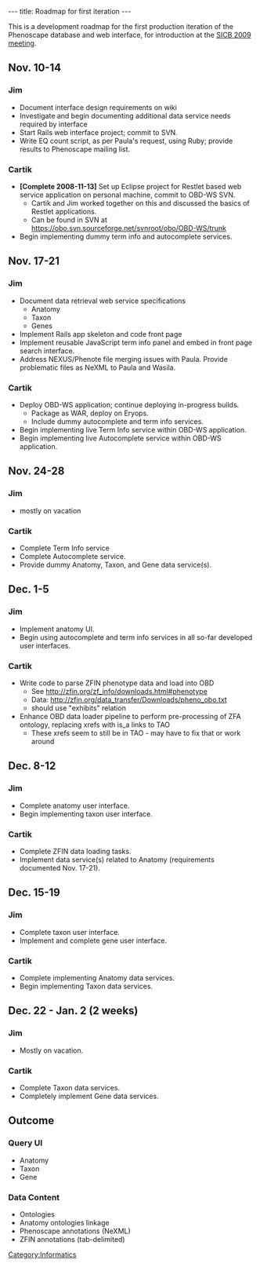 ---
title: Roadmap for first iteration
---

This is a development roadmap for the first production iteration of the Phenoscape database and web interface, for introduction at the [http://www.sicb.org/meetings/2009/index.php3 SICB 2009 meeting].
==Nov. 10-14==
===Jim===
* Document interface design requirements on wiki
* Investigate and begin documenting additional data service needs required by interface
* Start Rails web interface project; commit to SVN.
* Write EQ count script, as per Paula's request, using Ruby; provide results to Phenoscape mailing list.

===Cartik===
* '''[Complete 2008-11-13]''' Set up Eclipse project for Restlet based web service application on personal machine, commit to OBD-WS SVN.
** Cartik and Jim worked together on this and discussed the basics of Restlet applications.
** Can be found in SVN at https://obo.svn.sourceforge.net/svnroot/obo/OBD-WS/trunk
* Begin implementing dummy term info and autocomplete services.

==Nov. 17-21==
===Jim===
* Document data retrieval web service specifications
** Anatomy
** Taxon
** Genes
* Implement Rails app skeleton and code front page
* Implement reusable JavaScript term info panel and embed in front page search interface.
* Address NEXUS/Phenote file merging issues with Paula. Provide problematic files as NeXML to Paula and Wasila.

===Cartik===
* Deploy OBD-WS application; continue deploying in-progress builds.
** Package as WAR, deploy on Eryops.
** Include dummy autocomplete and term info services.
* Begin implementing live Term Info service within OBD-WS application.
* Begin implementing live Autocomplete service within OBD-WS application.

==Nov. 24-28==
===Jim===
* mostly on vacation
===Cartik===
* Complete Term Info service
* Complete Autocomplete service.
* Provide dummy Anatomy, Taxon, and Gene data service(s).

==Dec. 1-5==
===Jim===
* Implement anatomy UI.
* Begin using autocomplete and term info services in all so-far developed user interfaces.
===Cartik===
* Write code to parse ZFIN phenotype data and load into OBD
** See http://zfin.org/zf_info/downloads.html#phenotype
** Data: http://zfin.org/data_transfer/Downloads/pheno_obo.txt
** should use "exhibits" relation
* Enhance OBD data loader pipeline to perform pre-processing of ZFA ontology, replacing xrefs with is_a links to TAO
** These xrefs seem to still be in TAO - may have to fix that or work around

==Dec. 8-12==
===Jim===
* Complete anatomy user interface.
* Begin implementing taxon user interface.
===Cartik===
* Complete ZFIN data loading tasks.
* Implement data service(s) related to Anatomy (requirements documented Nov. 17-21).

==Dec. 15-19==
===Jim===
* Complete taxon user interface.
* Implement and complete gene user interface.
===Cartik===
* Complete implementing Anatomy data services.
* Begin implementing Taxon data services.

==Dec. 22 - Jan. 2 (2 weeks)==
===Jim===
* Mostly on vacation.
===Cartik===
* Complete Taxon data services.
* Completely implement Gene data services.

==Outcome==
===Query UI===
*Anatomy
*Taxon
*Gene
===Data Content===
* Ontologies
* Anatomy ontologies linkage
* Phenoscape annotations (NeXML)
* ZFIN annotations (tab-delimited)

[[Category:Informatics]]